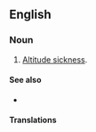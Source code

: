 ==English==

===Noun===
{{en-noun|-}}

# {{lb|en|medicine}} [[altitude sickness|Altitude sickness]].

====See also====
* {{pedia|Altitude sickness}}

====Translations====
{{trans-see|altitude sickness}}